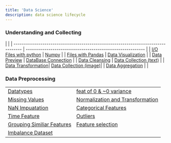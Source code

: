 ```yaml
---
title: 'Data Science'
description: data science lifecycle
---
```


### Understanding and Collecting

| |
| ---------------------------------------------------------------------------------- | ---------------------------------------------------------- |
| [I/O Files with python](/notes/DS/read-write-files-with-python/)                   | [Numpy](/notes/DS/numpy/)                                  |
| [Files with Pandas](/notes/DS/handle-different-file-formats-with-pandas/)          | [Data Visualization](/notes/DS/data-visualization/)        |
| [Data Preview](/notes/DS/important-functions-of-pandas-data-preview/)              | [DataBase Connection](fetching-data-from-database/)        |
| [Data Cleansing](/notes/DS/important-functions-of-pandas-data-cleansing/)          | [Data Collection (text)](/notes/DS/text-data-collection/)  |
| [Data Transformation](/notes/DS/important-functions-of-pandas-data-transformation/)| [Data Collection (image)](/notes/DS/image-data-collection/)|
| [Data Aggregation](/notes/DS/important-functions-of-pandas-data-aggregation/)      |                                                            |

### Data Preprocessing 

|                                                        |                                                                                  |
| ------------------------------------------------------ | -------------------------------------------------------------------------------- |
| [Datatypes](/notes/DS/handle-datatypes)                | [feat of 0 & ~0 variance](/notes/DS/removing-zero-nonzero-variance-features)     |          
| [Missing Values](/notes/DS/handle-missing-data)        | [Normalization and Transformation](/notes/DS/normalization-and-transformation)   |
| [NaN Impuatation](/notes/DS/missing-values-impuatation)| [Categorical Features](/notes/DS/handle-categorical-features)                    |
| [Time Feature](/notes/DS/generate-time-features)       | [Outliers](/notes/DS/handle-outliers)                                            |
| [Grouping Similiar Features](/notes/DS/grouping-similiar-features)  | [Feature selection](/notes/DS/feature-selection)                    |
| [Imbalance Dataset](/notes/DS/handle-imbalanced-dataset)|                                                                                 |





